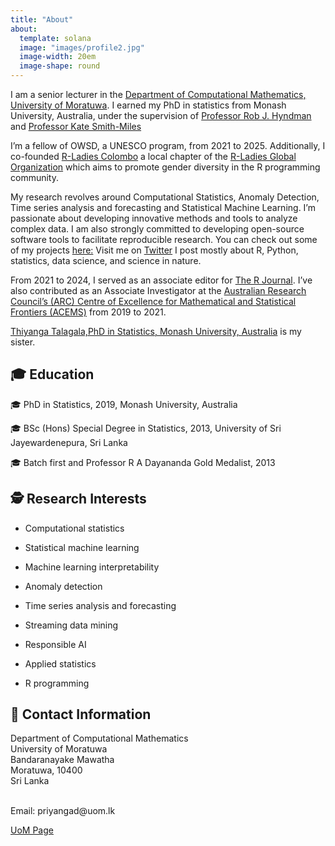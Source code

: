 ---
title: "About"
about:
  template: solana
  image: "images/profile2.jpg"
  image-width: 20em
  image-shape: round
---

I am a senior lecturer in the [Department of Computational Mathematics, University of Moratuwa](https://www.mrt.ac.lk/staff/Talagala.PD.php). I earned my PhD in statistics from Monash University, Australia, under the supervision of [Professor Rob J. Hyndman](https://robjhyndman.com/) and [Professor Kate Smith-Miles](http://katesmithmiles.wixsite.com/home) 

I'm a fellow of OWSD, a UNESCO program, from 2021 to 2025. Additionally, I co-founded [R-Ladies Colombo](https://rladiescolombo.netlify.com/) a local chapter of the [R-Ladies Global Organization](https://www.rladies.org) which aims to promote gender diversity in the R programming community.

My research revolves around Computational Statistics, Anomaly Detection, Time series analysis and forecasting and Statistical Machine Learning. I'm passionate about developing innovative methods and tools to analyze complex data. I am also strongly committed to developing open-source software tools to facilitate reproducible research. You can check out some of my projects [here:](https://prital.netlify.com/#projects) Visit me on [Twitter](https://twitter.com/pridiltal) I post mostly about R, Python, statistics, data science, and science in nature. 

From 2021 to 2024, I served as an associate editor for [The R Journal](https://journal.r-project.org/). I've also contributed as an Associate Investigator at the [Australian Research Council's (ARC) Centre of Excellence for Mathematical and Statistical Frontiers (ACEMS)](https://acems.org.au/our-people/priyanga-dilini-talagala) from 2019 to 2021.

[Thiyanga Talagala,PhD in Statistics, Monash University, Australia](https://thiyanga.netlify.app/) is my sister.

## 🎓 Education

🎓 PhD in Statistics, 2019, Monash University, Australia

🎓 BSc (Hons) Special Degree in Statistics, 2013, University of Sri Jayewardenepura, Sri Lanka

🎓 Batch first and Professor R A Dayananda Gold Medalist, 2013

## 🕵️ Research Interests

-   Computational statistics

-   Statistical machine learning

-   Machine learning interpretability

-   Anomaly detection

-   Time series analysis and forecasting

-   Streaming data mining

-   Responsible AI

-   Applied statistics

-   R programming

## 📧 Contact Information

::: {.grid style="row-gap: 1em;"}
::: {.g-col-12 .g-col-md-8}
<p class="mb-0">

Department of Computational Mathematics\
University of Moratuwa\
Bandaranayake Mawatha\
Moratuwa, 10400\
Sri Lanka

\
Email: priyangad\@uom.lk

</p>
:::

::: {.g-col-12 .g-col-md-4 .ms-md-auto}
[UoM Page](https://uom.lk/staff/Talagala.PD.php){.btn .btn-outline-primary target="_blank"}
:::
:::
